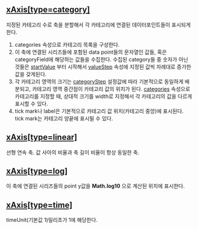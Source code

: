 ## [xAxis[type=category]](./xAxis/category)
지정된 카테고리 수로 축을 분할해서 각 카테고리에 연결된 데이터포인트들이 표시되게 한다.


1. categories 속성으로 카테고리 목록을 구성한다.
2. 이 축에 연결된 시리즈들에 포함된 data point들의 문자열인 값들, 혹은 categoryField에 해당하는 값들을 수집한다.
   수집된 category들 중 숫자가 아닌 것들은 [startValue](#startValue) 부터 시작해서 [valueStep](#valueStep) 속성에 지정된 값씩 차례대로 증가한 값을 갖게된다.
3. 각 카테고리 영역의 크기는 [categoryStep](#categoryStep) 설정값에 따라 기본적으로 동일하게 배분되고, 
   카테고리 영역 중간점이 카테고리 값의 위치가 된다. [categories](#categories) 속성으로 카테고리를 지정할 때, 상대적 크기를 width로 지정해서 각 카테고리의 값을 다르게 표시할 수 있다.
4. tick mark나 label은 기본적으로 카테고리 값 위치(카테고리 중앙)에 표시된다.
   tick mark는 카테고리 양끝에 표시될 수 있다.
## [xAxis[type=linear]](./xAxis/linear)
선형 연속 축.
값 사아의 비율과 축 길이 비율이 항상 동일한 축.
## [xAxis[type=log]](./xAxis/log)
이 축에 연결된 시리즈들의 point y값을 **Math.log10** 으로 계산된 위치에 표시한다.
## [xAxis[type=time]](./xAxis/time)
timeUnit(기본값 1)밀리초가 1에 해당한다.
